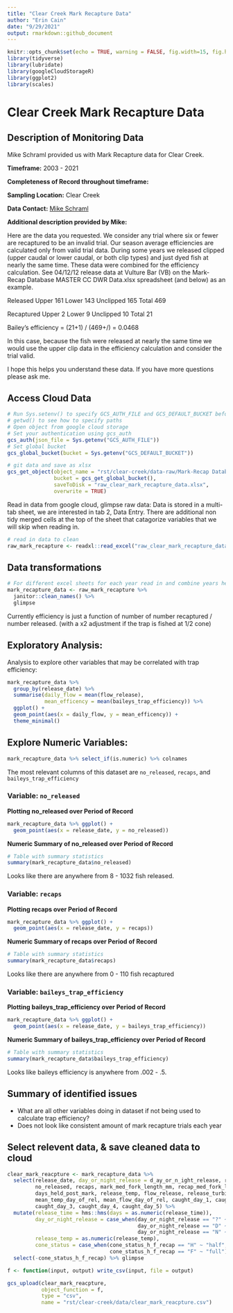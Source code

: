 ```yaml
---
title: "Clear Creek Mark Recapture Data"
author: "Erin Cain"
date: "9/29/2021"
output: rmarkdown::github_document
---
```


```r
knitr::opts_chunk$set(echo = TRUE, warning = FALSE, fig.width=15, fig.height=10)
library(tidyverse)
library(lubridate)
library(googleCloudStorageR)
library(ggplot2)
library(scales)
```

# Clear Creek Mark Recapture Data 

## Description of Monitoring Data

Mike Schraml provided us with Mark Recapture data for Clear Creek. 

**Timeframe:** 2003 - 2021

**Completeness of Record throughout timeframe:** 

**Sampling Location:**
Clear Creek 

**Data Contact:** [Mike Schraml](mailto:mike_schraml@fws.gov)

**Additional description provided by Mike:**

Here are the data you requested. We consider any trial where six or fewer are recaptured to be an invalid trial. Our season average efficiencies are calculated only from valid trial data. During some years we released clipped (upper caudal or lower caudal, or both clip types) and just dyed fish at nearly the same time. These data were combined for the efficiency calculation. See 04/12/12 release data at Vulture Bar (VB) on the Mark-Recap Database MASTER CC DWR Data.xlsx spreadsheet (and below) as an example.

Released
Upper 161
Lower 143
Unclipped 165
Total 469

Recaptured
Upper 2 
Lower 9
Unclipped 10 
Total 21

Bailey's efficiency = (21+1) / (469+/) = 0.0468

In this case, because the fish were released at nearly the same time we would use the upper clip data in the efficiency calculation and consider the trial valid.

I hope this helps you understand these data.  If you have more questions please ask me.



## Access Cloud Data

```r
# Run Sys.setenv() to specify GCS_AUTH_FILE and GCS_DEFAULT_BUCKET before running 
# getwd() to see how to specify paths 
# Open object from google cloud storage
# Set your authentication using gcs_auth
gcs_auth(json_file = Sys.getenv("GCS_AUTH_FILE"))
# Set global bucket 
gcs_global_bucket(bucket = Sys.getenv("GCS_DEFAULT_BUCKET"))

# git data and save as xlsx
gcs_get_object(object_name = "rst/clear-creek/data-raw/Mark-Recap Database MASTER CC DWR Data.xlsx",
               bucket = gcs_get_global_bucket(),
               saveToDisk = "raw_clear_mark_recapture_data.xlsx",
               overwrite = TRUE)
```

Read in data from google cloud, glimpse raw data: 
Data is stored in a multi-tab sheet, we are interested in tab 2, Data Entry. There are additional non tidy merged cells at the top of the sheet that catagorize variables that we will skip when reading in. 
```r
# read in data to clean 
raw_mark_recapture <- readxl::read_excel("raw_clear_mark_recapture_data.xlsx", sheet = 2, skip  = 2) %>% glimpse()
```

## Data transformations

```r
# For different excel sheets for each year read in and combine years here
mark_recapture_data <- raw_mark_recapture %>% 
  janitor::clean_names() %>% 
  glimpse
```


Currently efficiency is just a function of number of number recaptured / number released. (with a x2 adjustment if the trap is fished at 1/2 cone)

## Exploratory Analysis: 

Analysis to explore other variables that may be correlated with trap efficiency: 

```r
mark_recapture_data %>% 
  group_by(release_date) %>%
  summarise(daily_flow = mean(flow_release),
            mean_efficency = mean(baileys_trap_efficiency)) %>%
  ggplot() +
  geom_point(aes(x = daily_flow, y = mean_efficency)) + 
  theme_minimal()
```

## Explore Numeric Variables: {.tabset}

```r
mark_recapture_data %>% select_if(is.numeric) %>% colnames 
```
The most relevant columns of this dataset are `no_released`, `recaps`, and `baileys_trap_efficiency` 

### Variable: `no_released`

**Plotting no_released over Period of Record**

```r
mark_recapture_data %>% ggplot() +
  geom_point(aes(x = release_date, y = no_released))
```

**Numeric Summary of no_released over Period of Record**

```r
# Table with summary statistics
summary(mark_recapture_data$no_released)
```

Looks like there are anywhere from 8 - 1032 fish released. 

### Variable: `recaps`

**Plotting recaps over Period of Record**

```r
mark_recapture_data %>% ggplot() +
  geom_point(aes(x = release_date, y = recaps))
```

**Numeric Summary of recaps over Period of Record**

```r
# Table with summary statistics
summary(mark_recapture_data$recaps)
```

Looks like there are anywhere from 0 - 110 fish recaptured 

### Variable: `baileys_trap_efficiency`

**Plotting baileys_trap_efficiency over Period of Record**

```r
mark_recapture_data %>% ggplot() +
  geom_point(aes(x = release_date, y = baileys_trap_efficiency))
```

**Numeric Summary of baileys_trap_efficiency over Period of Record**

```r
# Table with summary statistics
summary(mark_recapture_data$baileys_trap_efficiency)
```

Looks like baileys efficiency is anywhere from .002 - .5. 

## Summary of identified issues

* What are all other variables doing in dataset if not being used to calculate trap efficiency? 
* Does not look like consistent amount of mark recapture trials each year 


## Select relevent data, & save cleaned data to cloud
```r

clear_mark_reacpture <- mark_recapture_data %>% 
  select(release_date, day_or_night_release = d_ay_or_n_ight_release, release_time, no_marked,
         no_released, recaps, mark_med_fork_length_mm, recap_med_fork_length_mm, 
         days_held_post_mark, release_temp, flow_release, release_turbidity, cone_status_h_f_recap, 
         mean_temp_day_of_rel, mean_flow_day_of_rel, caught_day_1, caught_day_2, 
         caught_day_3, caught_day_4, caught_day_5) %>%
  mutate(release_time = hms::hms(days = as.numeric(release_time)),
         day_or_night_release = case_when(day_or_night_release == "?" ~ "unknown", 
                                          day_or_night_release == "D" ~ "day",
                                          day_or_night_release == "N" ~ "night"),
         release_temp = as.numeric(release_temp),
         cone_status = case_when(cone_status_h_f_recap == "H" ~ "half", 
                                 cone_status_h_f_recap == "F" ~ "full")) %>% 
  select(-cone_status_h_f_recap) %>% glimpse

```


```r
f <- function(input, output) write_csv(input, file = output)

gcs_upload(clear_mark_reacpture,
           object_function = f,
           type = "csv",
           name = "rst/clear-creek/data/clear_mark_reacpture.csv")

```
